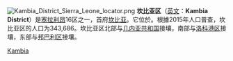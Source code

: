 [[File:Kambia_District_Sierra_Leone_locator.png|thumb]]
'''坎比亚区'''（[[英文|英文]]：'''Kambia District'''）是[[塞拉利昂|塞拉利昂]]16区之一，首府[[坎比亚|坎比亚]]。它位於{{en-link|塞拉利昂西北省|North West Province, Sierra Leone}}。根據2015年人口普查，坎比亚区的人口为343,686。坎比亚区北部与[[几内亚共和国|几内亚共和国]]接壤，南部与[[洛科港区|洛科港区]]接壤，东部与[[邦巴利区|邦巴利区]]接壤。

{{coord|display=title}}
{{SierraLeone-geo-stub}}
{{塞拉利昂大区}}
[[Category:塞拉利昂行政区划|Kambia]]